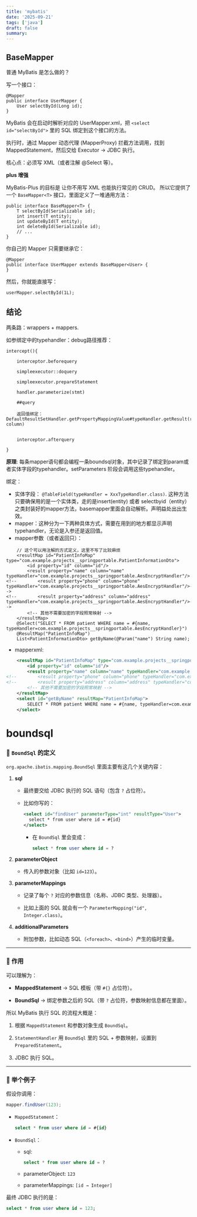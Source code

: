 ```yaml
---
title: 'mybatis'
date: '2025-09-21'
tags: ['java']
draft: false
summary:
---
```


## BaseMapper

普通 MyBatis 是怎么做的？

写一个接口：

```
@Mapper
public interface UserMapper {
    User selectById(Long id);
}
```

MyBatis 会在启动时解析对应的 UserMapper.xml，把 `<select id="selectById">` 里的 SQL 绑定到这个接口的方法。

执行时，通过 Mapper 动态代理 (MapperProxy) 拦截方法调用，找到 MappedStatement，然后交给 Executor → JDBC 执行。

核心点：必须写 XML（或者注解 @Select 等）。

**plus 增强**

MyBatis-Plus 的目标是 让你不用写 XML 也能执行常见的 CRUD。
所以它提供了一个 `BaseMapper<T>` 接口，里面定义了一堆通用方法：
```
public interface BaseMapper<T> {
    T selectById(Serializable id);
    int insert(T entity);
    int updateById(T entity);
    int deleteById(Serializable id);
    // ...
}
```

你自己的 Mapper 只需要继承它：

```
@Mapper
public interface UserMapper extends BaseMapper<User> {
}
```

然后，你就能直接写：

`userMapper.selectById(1L);`

## 结论

两条路：wrappers + mappers.

如参绑定中的typehandler：debug路径推荐：

```
intercept(){

    interceptor.beforequery

    simpleexecutor::doquery

    simpleexecutor.prepareStatement

    handler.parameterize(stmt)

    ##query

    返回值绑定： DefaultResultSetHandler.getPropertyMappingValue#typeHandler.getResult(rs, column)


    interceptor.afterquery

}
```

**原理**: 每条mapper语句都会编程一条boundsql对象，其中记录了绑定到param或者实体字段的typehandler。setParameters 阶段会调用这些typehandler。

绑定：

* 实体字段： `@TableField(typeHandler = XxxTypeHandler.class)`. 这种方法只要确保用的是一个实体类，走的是insert(entity) 或者 selectbyid（entity）之类封装好的mapper方法，basemapper里面会自动解析。声明益处出出生效。
* mapper：这种分为一下两种具体方式，需要在用到的地方都显示声明typehandler，无论是入参还是返回值。
* mapper参数（或者返回只）：
```
    // 这个可以用注解的方式定义，这里不写了比较麻烦
    <resultMap id="PatientInfoMap" type="com.example.projects__springportable.PatientInformationDto">
        <id property="id" column="id"/>
        <result property="name" column="name" typeHandler="com.example.projects__springportable.AesEncryptHandler"/>
<!--        <result property="phone" column="phone" typeHandler="com.example.projects__springportable.AesEncryptHandler"/>-->
<!--        <result property="address" column="address" typeHandler="com.example.projects__springportable.AesEncryptHandler"/>-->
        <!-- 其他不需要加密的字段照常映射 -->
    </resultMap>
    @Select("SELECT * FROM patient WHERE name = #{name, typeHandler=com.example.projects__springportable.AesEncryptHandler}")
    @ResultMap("PatientInfoMap")
    List<PatientInformationDto> getByName(@Param("name") String name);
```
* mapperxml:
```xml
    <resultMap id="PatientInfoMap" type="com.example.projects__springportable.PatientInformationDto">
        <id property="id" column="id"/>
        <result property="name" column="name" typeHandler="com.example.projects__springportable.AesEncryptHandler"/>
<!--        <result property="phone" column="phone" typeHandler="com.example.projects__springportable.AesEncryptHandler"/>-->
<!--        <result property="address" column="address" typeHandler="com.example.projects__springportable.AesEncryptHandler"/>-->
        <!-- 其他不需要加密的字段照常映射 -->
    </resultMap>
    <select id="getByName" resultMap="PatientInfoMap">
        SELECT * FROM patient WHERE name = #{name, typeHandler=com.example.projects__springportable.AesEncryptHandler}
    </select>
```

# boundsql

### 🔹 `BoundSql` 的定义

`org.apache.ibatis.mapping.BoundSql`
里面主要有这几个关键内容：

1. **sql**

    * 最终要交给 JDBC 执行的 SQL 语句（包含 `?` 占位符）。

    * 比如你写的：

        ```xml
        <select id="findUser" parameterType="int" resultType="User">
          select * from user where id = #{id}
        </select>
        ```

        * 在 `BoundSql` 里会变成：

            ```sql
            select * from user where id = ?
            ```

2. **parameterObject**

    * 传入的参数对象（比如 `id=123`）。

3. **parameterMappings**

    * 记录了每个 `?` 对应的参数信息（名称、JDBC 类型、处理器）。

    * 比如上面的 SQL 就会有一个 `ParameterMapping("id", Integer.class)`。

4. **additionalParameters**

    * 附加参数，比如动态 SQL（`<foreach>`、`<bind>`）产生的临时变量。


* * *

### 🔹 作用

可以理解为：

* **MappedStatement** → SQL 模板（带 `#{}` 占位符）。

* **BoundSql** → 绑定参数之后的 SQL（带 `?` 占位符，参数映射信息都在里面）。


所以 MyBatis 执行 SQL 的流程大概是：

1. 根据 `MappedStatement` 和参数对象生成 `BoundSql`。

2. `StatementHandler` 用 `BoundSql` 里的 SQL + 参数映射，设置到 `PreparedStatement`。

3. JDBC 执行 SQL。


* * *

### 🔹 举个例子

假设你调用：

```java
mapper.findUser(123);
```

* `MappedStatement`：

    ```sql
    select * from user where id = #{id}
    ```

* `BoundSql`：

    * sql:

        ```sql
        select * from user where id = ?
        ```

    * parameterObject: `123`

    * parameterMappings: `[id → Integer]`


最终 JDBC 执行的是：

```sql
select * from user where id = 123;
```
